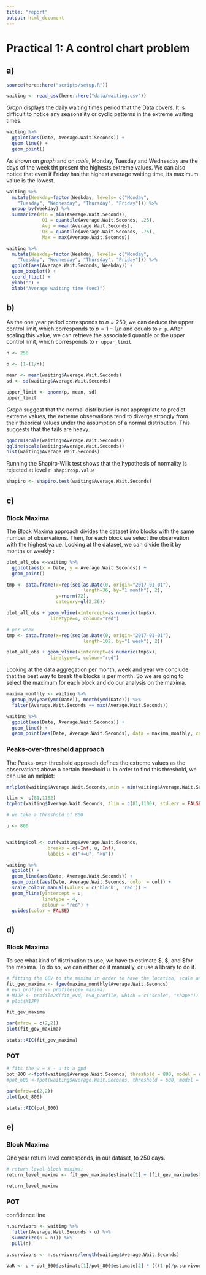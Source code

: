 ```yaml
---
title: "report"
output: html_document
---
```


# Practical 1: A control chart problem

## a)

```r
source(here::here("scripts/setup.R"))
```


```r
waiting <- read_csv(here::here("data/waiting.csv"))
```

*Graph* displays the daily waiting times period that the Data covers. It is difficult to notice any seasonality or cyclic patterns in the extreme waiting times.

```r
waiting %>%
  ggplot(aes(Date, Average.Wait.Seconds)) +
  geom_line() +
  geom_point()
```

As shown on *graph* and on *table*, Monday, Tuesday and Wednesday are the days of the week tht present the highests extreme values. We can also notice that even if Friday has the highest average waiting time, its maximum value is the lowest.

```r
waiting %>%
  mutate(Weekday=factor(Weekday, levels= c("Monday", 
    "Tuesday", "Wednesday", "Thursday", "Friday"))) %>%
  group_by(Weekday) %>%
  summarize(Min = min(Average.Wait.Seconds),
             Q1 = quantile(Average.Wait.Seconds, .25),
             Avg = mean(Average.Wait.Seconds), 
             Q3 = quantile(Average.Wait.Seconds, .75),
             Max = max(Average.Wait.Seconds))
```

```r
waiting %>%
  mutate(Weekday=factor(Weekday, levels= c("Monday", 
    "Tuesday", "Wednesday", "Thursday", "Friday"))) %>%
  ggplot(aes(Average.Wait.Seconds, Weekday)) +
  geom_boxplot() +
  coord_flip() +
  ylab("") +
  xlab("Average waiting time (sec)")
```

## b) 

As the one year period corresponds to $n = 250$, we can deduce the upper control limit, which corresponds to $p = 1-1/n$ and equals to `r p`. 
After scaling this value, we can retrieve the associated quantile or the upper control limit, which corresponds to `r upper_limit`.

```r
n <- 250

p <- (1-(1/n))

mean <- mean(waiting$Average.Wait.Seconds)
sd <- sd(waiting$Average.Wait.Seconds)

upper_limit <- qnorm(p, mean, sd)
upper_limit
```

*Graph* suggest that the normal distribution is not appropriate to predict extreme values, the extreme observations tend to diverge strongly from their theorical values under the assumption of a normal distribution. This suggests that the tails are heavy.
```r
qqnorm(scale(waiting$Average.Wait.Seconds))
qqline(scale(waiting$Average.Wait.Seconds))
hist(waiting$Average.Wait.Seconds)
```
 
 
Running the Shapiro-Wilk test shows that the hypothesis of normality is rejected at level `r shapiro$p.value`

```r
shapiro <- shapiro.test(waiting$Average.Wait.Seconds)
```


## c)
### Block Maxima

The Block Maxima approach divides the dataset into blocks with the same number of observations. Then, for each block we select the observation with the highest value. Looking at the dataset, we can divide the it by months or weekly :

```r
plot_all_obs <-waiting %>% 
  ggplot(aes(x = Date, y = Average.Wait.Seconds)) +
  geom_point()

tmp <- data.frame(x=rep(seq(as.Date(0, origin="2017-01-01"),
                            length=36, by="1 month"), 2),
                  y=rnorm(72),
                  category=gl(2,36))

plot_all_obs + geom_vline(xintercept=as.numeric(tmp$x),
                linetype=4, colour="red")
```


```r
# per week
tmp <- data.frame(x=rep(seq(as.Date(0, origin="2017-01-01"),
                            length=102, by="1 week"), 2))

plot_all_obs + geom_vline(xintercept=as.numeric(tmp$x),
                linetype=4, colour="red")
```


Looking at the data aggregation per month, week and year we conclude that the best way to break the blocks is per month. So we are going to select the maximum for each block and do our analysis on the maxima. 

```r
maxima_monthly <- waiting %>% 
  group_by(year(ymd(Date)), month(ymd(Date))) %>% 
  filter(Average.Wait.Seconds == max(Average.Wait.Seconds))
```


```r
waiting %>%
  ggplot(aes(Date, Average.Wait.Seconds)) +
  geom_line() +
  geom_point(aes(Date, Average.Wait.Seconds), data = maxima_monthly, color = "red")
```


### Peaks-over-threshold approach

The Peaks-over-threshold approach defines the extreme values as the observations above a certain threshold u. In order to find this threshold, we can use an mrlplot:

```r
mrlplot(waiting$Average.Wait.Seconds,umin = min(waiting$Average.Wait.Seconds), umax = max(waiting$Average.Wait.Seconds))

tlim <- c(81,1182)
tcplot(waiting$Average.Wait.Seconds, tlim = c(81,1100), std.err = FALSE)

# we take a threshold of 800
```


```r
u <- 800


waiting$col <- cut(waiting$Average.Wait.Seconds,
               breaks = c(-Inf, u, Inf),
               labels = c("<=u", ">u")) 

waiting %>%
  ggplot() +
  geom_line(aes(Date, Average.Wait.Seconds)) +
  geom_point(aes(Date, Average.Wait.Seconds, color = col)) +
  scale_colour_manual(values = c('black', 'red')) +
  geom_hline(yintercept = u,
             linetype = 4,
             colour = "red") +
  guides(color = FALSE)
```

## d)
### Block Maxima

To see what kind of distribution to use, we have to estimate $\xi, $\sigma, and $\mu for the maxima. To do so, we can either do it manually, or use a library to do it.

```r
# fitting the GEV to the maxima in order to have the location, scale and shape parameterss
fit_gev_maxima <- fgev(maxima_monthly$Average.Wait.Seconds)
# evd_profile <- profile(gev_maxima)
# M1JP <- profile2d(fit_evd, evd_profile, which = c("scale", "shape"))
# plot(M1JP)

fit_gev_maxima
```

```r
par(mfrow = c(2,2))
plot(fit_gev_maxima)
```

```r
stats::AIC(fit_gev_maxima)
```


### POT
```r
# fits the w = x - u to a gpd
pot_800 <-fpot(waiting$Average.Wait.Seconds, threshold = 800, model = c("gpd"))
#pot_600 <-fpot(waiting$Average.Wait.Seconds, threshold = 600, model = c("gpd"))
```


```r
par(mfrow=c(2,2))
plot(pot_800)
```

```r
stats::AIC(pot_800)
```


## e) 
### Block Maxima

One year return level corresponds, in our dataset, to 250 days.

```r
# return level block maxima:
return_level_maxima <- fit_gev_maxima$estimate[1] + (fit_gev_maxima$estimate[2]/fit_gev_maxima$estimate[3])*(((-log(1-1/250))^-fit_gev_maxima$estimate[3])-1)

return_level_maxima
```

### POT

confidence line
```r
n.survivors <- waiting %>%
  filter(Average.Wait.Seconds > u) %>%
  summarize(n = n()) %>%
  pull(n)

p.survivors <- n.survivors/length(waiting$Average.Wait.Seconds)

VaR <- u + pot_800$estimate[1]/pot_800$estimate[2] * (((1-p)/p.survivors)^-pot_800$estimate[2]-1)
```

